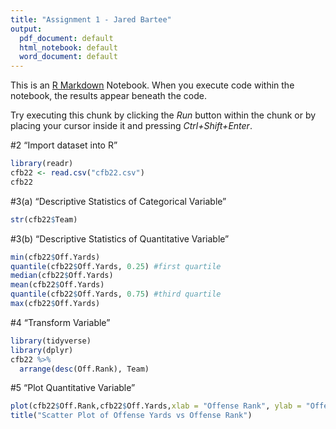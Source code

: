 ---
title: "Assignment 1 - Jared Bartee"
output:
  pdf_document: default
  html_notebook: default
  word_document: default
---

This is an [R Markdown](http://rmarkdown.rstudio.com) Notebook. When you execute code within the notebook, the results appear beneath the code. 

Try executing this chunk by clicking the *Run* button within the chunk or by placing your cursor inside it and pressing *Ctrl+Shift+Enter*. 

#2 "Import dataset into R"
```{r}
library(readr)
cfb22 <- read.csv("cfb22.csv")
cfb22
```
#3(a) "Descriptive Statistics of Categorical Variable"
```{r}
str(cfb22$Team)
```
#3(b) "Descriptive Statistics of Quantitative Variable"
```{r}
min(cfb22$Off.Yards)
quantile(cfb22$Off.Yards, 0.25) #first quartile
median(cfb22$Off.Yards)
mean(cfb22$Off.Yards)
quantile(cfb22$Off.Yards, 0.75) #third quartile
max(cfb22$Off.Yards)
```

#4 "Transform Variable"
```{r}
library(tidyverse)
library(dplyr)
cfb22 %>%
  arrange(desc(Off.Rank), Team)
```
#5 "Plot Quantitative Variable"
```{r}
plot(cfb22$Off.Rank,cfb22$Off.Yards,xlab = "Offense Rank", ylab = "Offense Yards", pch=1)
title("Scatter Plot of Offense Yards vs Offense Rank")
```

